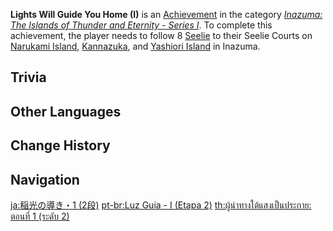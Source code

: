 {{Achievement Infobox
|title        = Lights Will Guide You Home (I)
|id           = 80083
|order id     = 0084
|category     = Inazuma: The Islands of Thunder and Eternity - Series I
|description  = Follow 8 [[Seelie]] to their Seelie Courts on [[Narukami Island]], [[Kannazuka]], and [[Yashiori Island]] in [[Inazuma]].
|requirements = 
|primogems    = 10
|tracking     = Tracks the amount of Seelie found.
|topic        = Seelie
|set          = Lights Will Guide You Home (I)
|tier         = 2
|tiers_total  = 3
}}
'''Lights Will Guide You Home (I)''' is an [[Achievement]] in the category ''[[Inazuma: The Islands of Thunder and Eternity - Series I]]''. To complete this achievement, the player needs to follow 8 [[Seelie]] to their Seelie Courts on [[Narukami Island]], [[Kannazuka]], and [[Yashiori Island]] in Inazuma.

==Trivia==
{{Transclude|Lights Will Guide You Home (I)|Trivia}}
<!--
==Video Guides==
{{EVT
|video1   = 
|caption1 = 
}}
-->
==Other Languages==
{{Transclude|Lights Will Guide You Home (I)|Other Languages}}

==Change History==
{{Change History|2.0}}
<!--
==References==
{{Reflist}}
-->
==Navigation==
{{Achievement Navbox}}

[[ja:稲光の導き・1 (2段)]]
[[pt-br:Luz Guia - I (Etapa 2)]]
[[th:ผู้นำทางใต้แสงเป็นประกาย: ตอนที่ 1 (ระดับ 2)]]